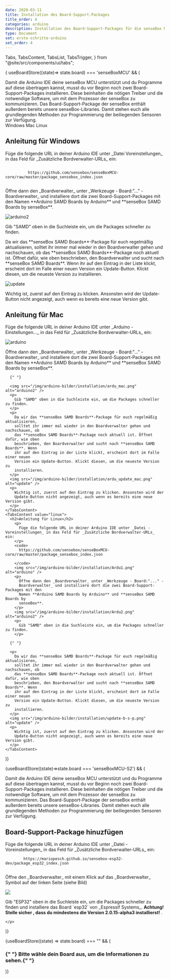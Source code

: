 ```yaml
---
date: 2020-03-11
title: Installation des Board-Support-Packages
title_order: 4
categories: arduino
description: Installation des Board-Support-Packages für die senseBox MCU
type: Document
set: erste-schritte-arduino
set_order: 4
---
```


  Tabs,
  TabsContent,
  TabsList,
  TabsTrigger,
} from "@site/src/components/ui/tabs";

<Layout title="Installation des Board-Support-Packages">

{ useBoardStore((state)=> state.board) === 'senseBoxMCU' && (

<div>
  <div class="description">
    Damit die Arduino IDE deine senseBox MCU unterstützt und du Programme auf
    diese übertragen kannst, musst du vor Beginn noch zwei
    Board-Support-Packages installieren. Diese beinhalten die nötigen Treiber
    und die notwendige Software, um mit dem Prozessor der senseBox zu
    kommunizieren. Das Board-Support-Package der senseBox enthält außerdem
    bereits unsere senseBox-Libraries. Damit stehen euch alle grundlegenden
    Methoden zur Programmierung der beiliegenden Sensoren zur Verfügung.
  </div>
  <Tabs defaultValue="windows">
    <TabsList>
      <TabsTrigger value="windows">Windows</TabsTrigger>
      <TabsTrigger value="mac">Mac</TabsTrigger>
      <TabsTrigger value="linux">Linux</TabsTrigger>
    </TabsList>
    <TabsContent value="windows">
       <h2>Anleitung für Windows</h2>
        <p>
          Füge die folgende URL in deiner Arduino IDE unter _Datei Voreinstellungen_
          in das Feld für _Zusätzliche Bordverwalter-URLs_ ein:
        </p>
        <code>
          https://github.com/sensebox/senseBoxMCU-core/raw/master/package_sensebox_index.json
        </code>
        <imr src="img/arduino-bilder/installation/Ardu1.png" alt="arduino" />
        <p>
          Öffne dann den _Boardverwalter_ unter _Werkzeuge - Board:"..." -
          Boardverwalter_ und installiere dort die zwei Board-Support-Packages mit den
          Namen **Arduino SAMD Boards by Arduino** und **senseBox SAMD Boards by
          senseBox**.
        </p>
        <img src="/img/arduino-bilder/installation/Ardu2.png" alt="arduino2" />
        <p>
          Gib "SAMD" oben in die Suchleiste ein, um die Packages schneller zu finden.
        </p>
        <p>
          Da wir das **senseBox SAMD Boards**-Package für euch regelmäßig
          aktualisieren, solltet ihr immer mal wieder in den Boardverwalter gehen und
          nachschauen, ob das **senseBox SAMD Boards**-Package noch aktuell ist.
          Öffnet dafür, wie oben beschrieben, den Boardverwalter und sucht nach
          **senseBox SAMD Boards**. Wenn ihr auf den Eintrag in der Liste klickt,
          erscheint dort im Falle einer neuen Version ein Update-Button. Klickt
          diesen, um die neueste Version zu installieren.
        </p>
        <img src="/img/arduino-bilder/installation/update-b-s-p.png" alt="update" />
        <p>
          Wichtig ist, zuerst auf den Eintrag zu klicken. Ansonsten wird der
          Update-Button nicht angezeigt, auch wenn es bereits eine neue Version gibt.
        </p>
    </TabsContent>
    <TabsContent value="mac">
      <h2>Anleitung für Mac</h2>
      <p>
        Füge die folgende URL in deiner Arduino IDE unter _Arduino - Einstellungen..._
        in das Feld für _Zusätzliche Bordverwalter-URLs_ ein:
      </p>
      <img src="/img/arduino-bilder/installation/Ardu1.png" alt="arduino" />
      <p>
        Öffne dann den _Boardverwalter_ unter _Werkzeuge - Board:"..." -
        Boardverwalter_ und installiere dort die zwei Board-Support-Packages mit den
        Namen **Arduino SAMD Boards by Arduino** und **senseBox SAMD Boards by
        senseBox**.
      </p>

      {" "}

      <img src="/img/arduino-bilder/installation/ardu_mac.png" alt="arduino2" />
      <p>
        Gib "SAMD" oben in die Suchleiste ein, um die Packages schneller zu finden.
      </p>
      <p>
        Da wir das **senseBox SAMD Boards**-Package für euch regelmäßig aktualisieren,
        solltet ihr immer mal wieder in den Boardverwalter gehen und nachschauen, ob
        das **senseBox SAMD Boards**-Package noch aktuell ist. Öffnet dafür, wie oben
        beschrieben, den Boardverwalter und sucht nach **senseBox SAMD Boards**. Wenn
        ihr auf den Eintrag in der Liste klickt, erscheint dort im Falle einer neuen
        Version ein Update-Button. Klickt diesen, um die neueste Version zu
        installieren.
      </p>
      <img src="/img/arduino-bilder/installation/ardu_update_mac.png" alt="update" />
      <p>
        Wichtig ist, zuerst auf den Eintrag zu klicken. Ansonsten wird der
        Update-Button nicht angezeigt, auch wenn es bereits eine neue Version gibt.
      </p>
    </TabsContent>
    <TabsContent value="linux">
      <h2>Anleitung für Linux</h2>
        <p>
          Füge die folgende URL in deiner Arduino IDE unter _Datei - Voreinstellungen_ in das Feld für _Zusätzliche Bordverwalter-URLs_ ein:
        </p>
        <code>
          https://github.com/sensebox/senseBoxMCU-core/raw/master/package_sensebox_index.json

        </code>
        <img src="/img/arduino-bilder/installation/Ardu1.png" alt="arduino" />
        <p>
          Öffne dann den _Boardverwalter_ unter _Werkzeuge - Board:"..." -
          Boardverwalter_ und installiere dort die zwei Board-Support-Packages mit den
          Namen **Arduino SAMD Boards by Arduino** und **senseBox SAMD Boards by
          senseBox**.
        </p>
        <img src="/img/arduino-bilder/installation/Ardu2.png" alt="arduino2" />
        <p>
          Gib "SAMD" oben in die Suchleiste ein, um die Packages schneller zu finden.
        </p>

      {" "}

      <p>
        Da wir das **senseBox SAMD Boards**-Package für euch regelmäßig aktualisieren,
        solltet ihr immer mal wieder in den Boardverwalter gehen und nachschauen, ob
        das **senseBox SAMD Boards**-Package noch aktuell ist. Öffnet dafür, wie oben
        beschrieben, den Boardverwalter und sucht nach **senseBox SAMD Boards**. Wenn
        ihr auf den Eintrag in der Liste klickt, erscheint dort im Falle einer neuen
        Version ein Update-Button. Klickt diesen, um die neueste Version zu
        installieren.
      </p>
      <img src="/img/arduino-bilder/installation/update-b-s-p.png" alt="update" />
      <p>
        Wichtig ist, zuerst auf den Eintrag zu klicken. Ansonsten wird der
        Update-Button nicht angezeigt, auch wenn es bereits eine neue Version gibt.
      </p>
    </TabsContent>

  </Tabs>
</div>
)}

{useBoardStore((state)=>state.board === 'senseBoxMCU-S2') && (

  <div>
    <div class="description">
    Damit die Arduino IDE deine senseBox MCU unterstützt und du Programme auf diese übertragen kannst, musst du vor Beginn noch zwei Board-Support-Packages installieren. Diese beinhalten die nötigen Treiber und die notwendige Software, um mit dem Prozessor der senseBox zu kommunizieren. Das Board-Support-Package der senseBox enthält außerdem bereits unsere senseBox-Libraries. Damit stehen euch alle grundlegenden Methoden zur Programmierung der beiliegenden Sensoren zur Verfügung.
    </div>
    <h2> Board-Support-Package hinuzfügen</h2>
    <p>
      Füge die folgende URL in deiner Arduino IDE unter _Datei - Voreinstellungen_ in das Feld für _Zusätzliche Bordverwalter-URLs_ ein:<br/>
      <code>
        https://mariopesch.github.io/sensebox-esp32-dev/package_esp32_index.json
      </code>
    </p>
    <p>
    Öffne den _Boardverwalter_ mit einem Klick auf das _Boardverwalter_ Symbol auf der linken Seite (siehe Bild)
    </p>
    <img src="/img/arduino-bilder/installation/arduino-boards.png"/>
    <p>
    Gib "ESP32" oben in die Suchleiste ein, um die Packages schneller zu finden und installiere das Board `esp32` von _Espressif Systems_. <b>Achtung! Stelle sicher , dass du mindestens die Version 2.0.15-alpha3 installierst! </b>.

    </p>

  </div>
)}

{useBoardStore((state) => state.board) === "" && (

<div className="flex justify-center items-baseline">
  <h3 className="text-center m-5">
    {" "}
    Bitte wähle dein Board aus, um die Informationen zu sehen.{" "}
  </h3>
  <BoardDropdown />
</div>
)}
</Layout>
